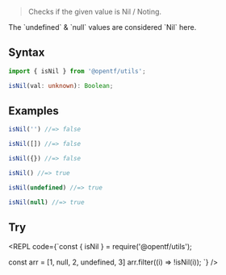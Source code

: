 
> Checks if the given value is Nil / Noting.

<Callout type="info">
The `undefined` & `null` values are considered `Nil` here.
</Callout>

## Syntax

```ts
import { isNil } from '@opentf/utils';

isNil(val: unknown): Boolean;
```

## Examples

```ts
isNil('') //=> false

isNil([]) //=> false

isNil({}) //=> false

isNil() //=> true

isNil(undefined) //=> true

isNil(null) //=> true
```

## Try

<REPL code={`const { isNil } = require('@opentf/utils');

const arr = [1, null, 2, undefined, 3]
arr.filter((i) => !isNil(i));
`} />
